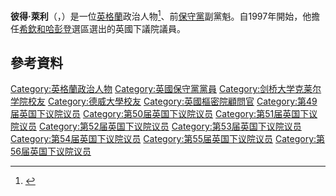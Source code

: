 {{NoteTA|G1=PoliticiansUK}}
{{Infobox officeholder
|honorific-prefix = [[非常尊敬的|非常尊敬的]]
|name             = The Lord Lilley
|honorific-suffix = [[英國樞密院|PC]]
|image            = 
|caption          = 2019年的萊利
|office           = [[保守黨_(英國)|保守黨]]副黨魁
|leader           = [[威廉·海格|威廉·海格]]
|term_start       = 1997年6月11日
|term_end         = 1999年6月15日
|predecessor      = [[夏舜霆|夏舜霆]]
|successor        = [[邁克·波蒂略|邁克·波蒂略]]
|birth_date       = {{birth date and age|1943|8|23|df=y}}
|birth_place      = [[Hayes,_Bromley|Hayes]], Kent, [[英格蘭|英格蘭]]
|death_date       = 
|death_place      = 
|party            = [[保守黨_(英國)|保守黨]]
|spouse           = Gail Ansell
|alma_mater       = [[劍橋大學克萊爾學院|劍橋大學克萊爾學院]]
}}
'''彼得·萊利'''（{{lang-en|Peter Lilley}}，{{bd|1943年|8月23日}}）是一位[[英格蘭|英格蘭]]政治人物<ref>{{cite news | url=http://news.bbc.co.uk/1/hi/uk_politics/1425153.stm | work=BBC News | title='Legalise cannabis' says Lilley | date=6 July 2001 | accessdate=2016-03-09 | archive-date=2009-01-24 | archive-url=https://web.archive.org/web/20090124142853/http://news.bbc.co.uk/1/hi/uk_politics/1425153.stm }}</ref>、前[[保守黨_(英國)|保守黨]]副黨魁。自1997年開始，他擔任[[希欽和哈彭登_(英國國會選區)|希欽和哈彭登]]選區選出的英國下議院議員。
==參考資料==
{{Reflist}}

{{DEFAULTSORT: Lilley, Peter}}
[[Category:英格蘭政治人物|Category:英格蘭政治人物]]
[[Category:英國保守黨黨員|Category:英國保守黨黨員]]
[[Category:剑桥大学克莱尔学院校友|Category:剑桥大学克莱尔学院校友]]
[[Category:德威大學校友|Category:德威大學校友]]
[[Category:英國樞密院顧問官|Category:英國樞密院顧問官]]
[[Category:第49届英国下议院议员|Category:第49届英国下议院议员]]
[[Category:第50届英国下议院议员|Category:第50届英国下议院议员]]
[[Category:第51届英国下议院议员|Category:第51届英国下议院议员]]
[[Category:第52届英国下议院议员|Category:第52届英国下议院议员]]
[[Category:第53届英国下议院议员|Category:第53届英国下议院议员]]
[[Category:第54届英国下议院议员|Category:第54届英国下议院议员]]
[[Category:第55届英国下议院议员|Category:第55届英国下议院议员]]
[[Category:第56届英国下议院议员|Category:第56届英国下议院议员]]